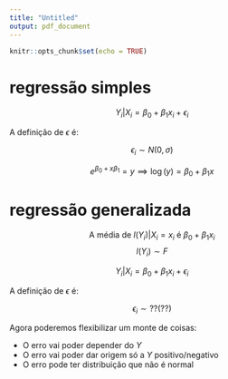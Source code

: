 ```yaml
---
title: "Untitled"
output: pdf_document
---
```


```r
knitr::opts_chunk$set(echo = TRUE)
```

# regressão simples

$$Y_i|X_i = \beta_0 + \beta_1 x_i + \epsilon_i$$

A definição de $\epsilon$ é:

$$\epsilon_i \sim N(0, \sigma)$$

$$e^{\beta_0 + x\beta_1} = y \implies \log(y) = \beta_0 + \beta_1x$$

# regressão generalizada

$$\text{A média de } l(Y_i) | X_i = x_i \text{ é } \beta_0 + \beta_1 x_i$$
$$l(Y_i) \sim F$$

$$Y_i|X_i = \beta_0 + \beta_1 x_i + \epsilon_i$$

A definição de $\epsilon$ é:

$$\epsilon_i \sim ??(??)$$

Agora poderemos flexibilizar um monte de coisas:

- O erro vai poder depender do $Y$
- O erro vai poder dar origem só a $Y$ positivo/negativo
- O erro pode ter distribuição que não é normal
